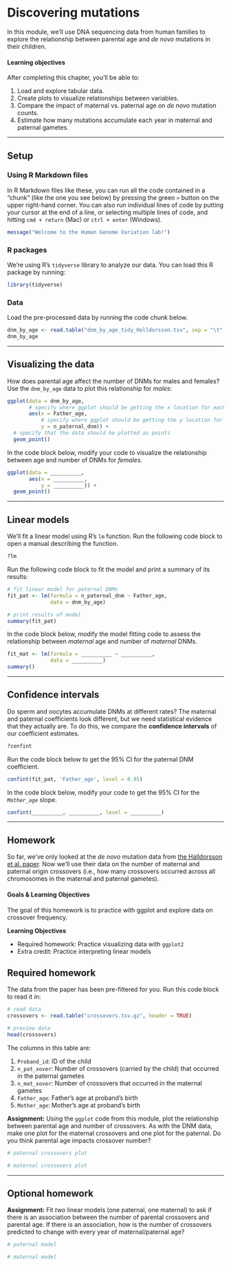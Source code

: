 # Discovering mutations

In this module, we'll use DNA sequencing data from human families to explore the relationship between parental age and *de novo* mutations in their children.

#### Learning objectives

After completing this chapter, you'll be able to:

1. Load and explore tabular data.
2. Create plots to visualize relationships between variables.
3. Compare the impact of maternal vs. paternal age on _de novo_ mutation counts.
3. Estimate how many mutations accumulate each year in maternal and paternal gametes.


***


## Setup

### Using R Markdown files

In R Markdown files like these, you can run all the code contained in a "chunk" (like the one you see below) by pressing the green `>` button on the upper right-hand corner. You can also run individual lines of code by putting your cursor at the end of a line, or selecting multiple lines of code, and hitting `cmd + return` (Mac) or `ctrl + enter` (Windows).

```r
message("Welcome to the Human Genome Variation lab!")
```


### R packages

We're using R's `tidyverse` library to analyze our data. You can load this R package by running:

```r
library(tidyverse)
```


### Data

Load the pre-processed data by running the code chunk below.

```r
dnm_by_age <- read.table("dnm_by_age_tidy_Halldorsson.tsv", sep = "\t", header = TRUE)
dnm_by_age
```


***


## Visualizing the data

How does parental age affect the number of DNMs for males and females? Use the `dnm_by_age` data to plot this relationship for _males_:

```r
ggplot(data = dnm_by_age,
       # specify where ggplot should be getting the x location for each data point
       aes(x = Father_age,
           # specify where ggplot should be getting the y location for each data point
           y = n_paternal_dnm)) +
  # specify that the data should be plotted as points
  geom_point()
```


In the code block below, modify your code to visualize the relationship between age and number of DNMs for _females_.

```r
ggplot(data = __________,
       aes(x = __________,
           y = __________)) +
  geom_point()
```


***


## Linear models

We'll fit a linear model using R's `lm` function. Run the following code block to open a manual describing the function.

```r
?lm
```

Run the following code block to fit the model and print a summary of its results:

```r
# fit linear model for paternal DNMs
fit_pat <- lm(formula = n_paternal_dnm ~ Father_age,
              data = dnm_by_age)

# print results of model
summary(fit_pat)
```

In the code block below, modify the model fitting code to assess the relationship between _maternal_ age and number of _maternal_ DNMs.

```r
fit_mat <- lm(formula = __________ ~ __________,
              data = __________)
summary()
```


***


## Confidence intervals

Do sperm and oocytes accumulate DNMs at different rates? The maternal and paternal coefficients look different, but we need statistical evidence that they actually are. To do this, we compare the **confidence intervals** of our coefficient estimates.

```r
?confint
```

Run the code block below to get the 95% CI for the paternal DNM coefficient.

```r
confint(fit_pat, 'Father_age', level = 0.95)
```

In the code block below, modify your code to get the 95% CI for the _`Mother_age`_ slope.

```r
confint(__________, __________, level = __________)
```


***


## Homework

So far, we've only looked at the _de novo_ mutation data from [the Halldorsson et al. paper](https://science.sciencemag.org/content/363/6425/eaau1043). Now we'll use their data on the number of maternal and paternal origin crossovers (i.e., how many crossovers occurred across all chromosomes in the maternal and paternal gametes).

#### Goals & Learning Objectives

The goal of this homework is to practice with ggplot and explore data on crossover frequency.

**Learning Objectives**

* Required homework: Practice visualizing data with `ggplot2`
* Extra credit: Practice interpreting linear models


## Required homework

The data from the paper has been pre-filtered for you. Run this code block to read it in:

```r
# read data
crossovers <- read.table("crossovers.tsv.gz", header = TRUE)

# preview data
head(crossovers)
```

The columns in this table are:

1. `Proband_id`: ID of the child
2. `n_pat_xover`: Number of crossovers (carried by the child) that occurred in the paternal gametes
3. `n_mat_xover`: Number of crossovers that occurred in the maternal gametes
4. `Father_age`: Father's age at proband's birth
5. `Mother_age`: Mother's age at proband's birth

**Assignment:** Using the `ggplot` code from this module, plot the relationship between parental age and number of crossovers. As with the DNM data, make one plot for the maternal crossovers and one plot for the paternal. Do you think parental age impacts crossover number?

```r
# paternal crossovers plot
```


```r
# maternal crossovers plot
```


***


## Optional homework

**Assignment:** Fit _two_ linear models (one paternal, one maternal) to ask if there is an association between the number of parental crossovers and parental age. If there is an association, how is the number of crossovers predicted to change with every year of maternal/paternal age?

```r
# paternal model
```


```r
# maternal model
```